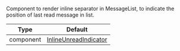 Component to render inline separator in MessageList, to indicate the position of last read message in list.

| Type | Default |
| - | - |
| component | [InlineUnreadIndicator](https://github.com/GetStream/stream-chat-react-native/blob/main/package/src/components/MessageList/InlineUnreadIndicator.tsx) |
